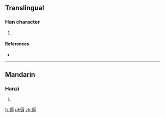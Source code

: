 ==Translingual==

===Han character===
{{Han char|rn=9|rad=人|as=10|sn=12|four=|canj=人一女戈 (OMVI)|ids=⿰[[亻]][[辱]]}}

# {{defn|Han|sort=人10}}

====References====
* {{Han ref|kx=0112.230|dkj=00943|dj=0240.080|hdz=10202.020|uh=5089|ud=20617}}

----

==Mandarin==

===Hanzi===
{{cmn-hanzi|pin=[[rù]] ([[ru4]])|wg=ju<sup>4</sup>}}

# {{defn|lang=cmn|sort=人10}}

[[fr:傉]]
[[pl:傉]]
[[zh:傉]]